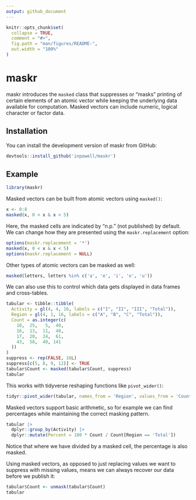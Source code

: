 ```yaml
---
output: github_document
---
```


<!-- README.md is generated from README.Rmd. Please edit that file -->

```r
knitr::opts_chunk$set(
  collapse = TRUE,
  comment = "#>",
  fig.path = "man/figures/README-",
  out.width = "100%"
)
```

# maskr

<!-- badges: start -->
<!-- badges: end -->

maskr introduces the `masked` class that suppresses or "masks" printing of certain elements of an atomic vector while keeping the underlying data available for computation. Masked vectors can include numeric, logical character or factor data.

## Installation

You can install the development version of maskr from GitHub:

``` r
devtools::install_github('inpowell/maskr')
```

## Example

```r
library(maskr)
```

Masked vectors can be built from atomic vectors using `masked()`:

```r
x <- 0:8
masked(x, 0 < x & x < 5)
```

Here, the masked cells are indicated by "n.p." (not published) by default. We can change how they are presented using the `maskr.replacement` option:

```r
options(maskr.replacement = '*')
masked(x, 0 < x & x < 5)
options(maskr.replacement = NULL)
```

Other types of atomic vectors can be masked as well:

```r
masked(letters, letters %in% c('a', 'e', 'i', 'o', 'u'))
```

We can also use this to control which data gets displayed in data frames and cross-tables.

```r
tabular <- tibble::tibble(
  Activity = gl(4, 4, 16, labels = c("I", "II", "III", "Total")),
  Region = gl(4, 1, 16, labels = c("A", "B", "C", "Total")),
  Count = as.integer(c(
    10,  25,   5,  40,
    16,  13,  11,  40,
    17,  20,  24,  61,
    43,  58,  40, 141
  ))
)
suppress <- rep(FALSE, 16L)
suppress[c(5, 8, 9, 12)] <- TRUE
tabular$Count <- masked(tabular$Count, suppress)
tabular
```

This works with tidyverse reshaping functions like `pivot_wider()`:

```r
tidyr::pivot_wider(tabular, names_from = 'Region', values_from = 'Count')
```

Masked vectors support basic arithmetic, so for example we can find percentages while maintaining the correct masking pattern.

```r
tabular |>
  dplyr::group_by(Activity) |>
  dplyr::mutate(Percent = 100 * Count / Count[Region == 'Total'])
```

Notice that where we have divided by a masked cell, the percentage is also masked.

Using masked vectors, as opposed to just replacing values we want to suppress with missing values, means we can always recover our data before we publish it:

```r
tabular$Count <- unmask(tabular$Count)
tabular
```

